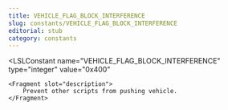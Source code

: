 ```yaml
---
title: VEHICLE_FLAG_BLOCK_INTERFERENCE
slug: constants/VEHICLE_FLAG_BLOCK_INTERFERENCE
editorial: stub
category: constants
---
```


<LSLConstant
	name="VEHICLE_FLAG_BLOCK_INTERFERENCE"
	type="integer"
	value="0x400"
>
	<Fragment slot="description">
		Prevent other scripts from pushing vehicle.
	</Fragment>
</LSLConstant>
